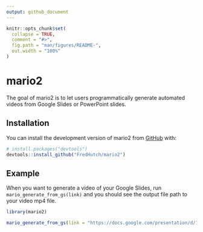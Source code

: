 ```yaml
---
output: github_document
---
```


<!-- README.md is generated from README.Rmd. Please edit that file -->

```r
knitr::opts_chunk$set(
  collapse = TRUE,
  comment = "#>",
  fig.path = "man/figures/README-",
  out.width = "100%"
)
```

# mario2

<!-- badges: start -->
<!-- badges: end -->

The goal of mario2 is to let users programmatically generate automated videos from Google Slides or PowerPoint slides.

## Installation

You can install the development version of mario2 from [GitHub](https://github.com/) with:

``` r
# install.packages("devtools")
devtools::install_github("FredHutch/mario2")
```

## Example

When you want to generate a video of your Google Slides, run `mario_generate_from_gs(link)` and you should see the output file path to your video mp4 file.

```r
library(mario2)

mario_generate_from_gs(link = "https://docs.google.com/presentation/d/1Dw_rBb1hySN_76xh9-x5J2dWF_das9BAUjQigf2fN-E/edit#slide=id.p")
```

